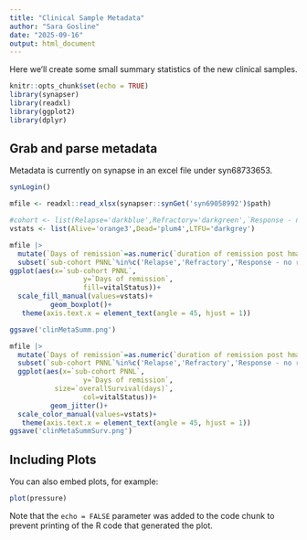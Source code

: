 ```yaml
---
title: "Clinical Sample Metadata"
author: "Sara Gosline"
date: "2025-09-16"
output: html_document
---
```


Here we'll create some small summary statistics of the new clinical samples.

```r
knitr::opts_chunk$set(echo = TRUE)
library(synapser)
library(readxl)
library(ggplot2)
library(dplyr)

```

## Grab and parse metadata
Metadata is currently on synapse in an excel file under syn68733653. 


```r
synLogin()

mfile <- readxl::read_xlsx(synapser::synGet('syn69058992')$path)

#cohort <- list(Relapse='darkblue',Refractory='darkgreen',`Response - no relapse`='goldenrod')
vstats <- list(Alive='orange3',Dead='plum4',LTFU='darkgrey')
```

```r
mfile |>
  mutate(`Days of remission`=as.numeric(`duration of remission post hma-ven (days)`))|>
  subset(`sub-cohort PNNL`%in%c('Relapse','Refractory','Response - no relapse'))|>
ggplot(aes(x=`sub-cohort PNNL`,
                  y=`Days of remission`,
                  fill=vitalStatus))+
  scale_fill_manual(values=vstats)+
          geom_boxplot()+
   theme(axis.text.x = element_text(angle = 45, hjust = 1))

ggsave('clinMetaSumm.png')

mfile |>
  mutate(`Days of remission`=as.numeric(`duration of remission post hma-ven (days)`))|>
  subset(`sub-cohort PNNL`%in%c('Relapse','Refractory','Response - no relapse'))|>
  ggplot(aes(x=`sub-cohort PNNL`,
                  y=`Days of remission`,
           size=`overallSurvival(days)`,
                  col=vitalStatus))+
          geom_jitter()+
  scale_color_manual(values=vstats)+
   theme(axis.text.x = element_text(angle = 45, hjust = 1))
ggsave('clinMetaSummSurv.png')

```

## Including Plots

You can also embed plots, for example:

```r
plot(pressure)
```

Note that the `echo = FALSE` parameter was added to the code chunk to prevent printing of the R code that generated the plot.
